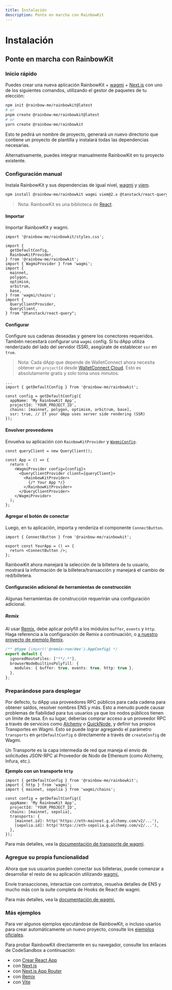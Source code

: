 ```yaml
---
title: Instalación
description: Ponte en marcha con RainbowKit
---
```


# Instalación

## Ponte en marcha con RainbowKit

### Inicio rápido

Puedes crear una nueva aplicación RainbowKit + [wagmi](https://wagmi.sh) + [Next.js](https://nextjs.org) con uno de los siguientes comandos, utilizando el gestor de paquetes de tu elección:

```bash
npm init @rainbow-me/rainbowkit@latest
# or
pnpm create @rainbow-me/rainbowkit@latest
# or
yarn create @rainbow-me/rainbowkit
```

Esto te pedirá un nombre de proyecto, generará un nuevo directorio que contiene un proyecto de plantilla y instalará todas las dependencias necesarias.

Alternativamente, puedes integrar manualmente RainbowKit en tu proyecto existente.

### Configuración manual

Instala RainbowKit y sus dependencias de igual nivel, [wagmi](https://wagmi.sh/) y [viem](https://viem.sh).

```bash
npm install @rainbow-me/rainbowkit wagmi viem@2.x @tanstack/react-query
```

> Nota: RainbowKit es una biblioteca de [React](https://reactjs.org/).

#### Importar

Importar RainbowKit y wagmi.

```tsx
import '@rainbow-me/rainbowkit/styles.css';

import {
  getDefaultConfig,
  RainbowKitProvider,
} from '@rainbow-me/rainbowkit';
import { WagmiProvider } from 'wagmi';
import {
  mainnet,
  polygon,
  optimism,
  arbitrum,
  base,
} from 'wagmi/chains';
import {
  QueryClientProvider,
  QueryClient,
} from "@tanstack/react-query";
```

#### Configurar

Configure sus cadenas deseadas y genere los conectores requeridos. También necesitará configurar una `wagmi` config. Si tu dApp utiliza renderizado del lado del servidor (SSR), asegúrate de establecer `ssr` en `true`.

> Nota: Cada dApp que depende de WalletConnect ahora necesita obtener un `projectId` desde [WalletConnect Cloud](https://cloud.walletconnect.com/). Esto es absolutamente gratis y solo toma unos minutos.

```tsx line=4-99
...
import { getDefaultConfig } from '@rainbow-me/rainbowkit';

const config = getDefaultConfig({
  appName: 'My RainbowKit App',
  projectId: 'YOUR_PROJECT_ID',
  chains: [mainnet, polygon, optimism, arbitrum, base],
  ssr: true, // If your dApp uses server side rendering (SSR)
});
```

#### Envolver proveedores

Envuelva su aplicación con `RainbowKitProvider` y [`WagmiConfig`](https://wagmi.sh/docs/provider).

```tsx
const queryClient = new QueryClient();

const App = () => {
  return (
    <WagmiProvider config={config}>
      <QueryClientProvider client={queryClient}>
        <RainbowKitProvider>
          {/* Your App */}
        </RainbowKitProvider>
      </QueryClientProvider>
    </WagmiProvider>
  );
};
```

#### Agregar el botón de conectar

Luego, en tu aplicación, importa y renderiza el componente `ConnectButton`.

```tsx
import { ConnectButton } from '@rainbow-me/rainbowkit';

export const YourApp = () => {
  return <ConnectButton />;
};
```

RainbowKit ahora manejará la selección de la billetera de tu usuario, mostrará la información de la billetera/transacción y manejará el cambio de red/billetera.

#### Configuración adicional de herramientas de construcción

Algunas herramientas de construcción requerirán una configuración adicional.

##### Remix

Al usar [Remix](https://remix.run), debe aplicar polyfill a los módulos `buffer`, `events` y `http`. Haga referencia a la configuración de Remix a continuación, o [a nuestro proyecto de ejemplo Remix](https://github.com/rainbow-me/rainbowkit/blob/main/examples/with-remix).

```ts
/** @type {import('@remix-run/dev').AppConfig} */
export default {
  ignoredRouteFiles: ["**/.*"],
  browserNodeBuiltinsPolyfill: {
    modules: { buffer: true, events: true, http: true },
  },
};
```

### Preparándose para desplegar

Por defecto, tu dApp usa proveedores RPC públicos para cada cadena para obtener saldos, resolver nombres ENS y más. Esto a menudo puede causar problemas de fiabilidad para tus usuarios ya que los nodos públicos tienen un límite de tasa. En su lugar, deberías comprar acceso a un proveedor RPC a través de servicios como [Alchemy](https://www.alchemy.com/) o [QuickNode](https://www.quicknode.com/), y definir tus propios Transportes en Wagmi. Esto se puede lograr agregando el parámetro `transports` en `getDefaultConfig` o directamente a través de `createConfig` de Wagmi.

Un Transporte es la capa intermedia de red que maneja el envío de solicitudes JSON-RPC al Proveedor de Nodo de Ethereum (como Alchemy, Infura, etc.).

**Ejemplo con un transporte `http`**

```tsx
import { getDefaultConfig } from '@rainbow-me/rainbowkit';
import { http } from 'wagmi';
import { mainnet, sepolia } from 'wagmi/chains';

const config = getDefaultConfig({
  appName: 'My RainbowKit App',
  projectId: 'YOUR_PROJECT_ID',
  chains: [mainnet, sepolia],
  transports: {
    [mainnet.id]: http('https://eth-mainnet.g.alchemy.com/v2/...'),
    [sepolia.id]: http('https://eth-sepolia.g.alchemy.com/v2/...'),
  },
});
```

Para más detalles, vea la [documentación de transporte de wagmi](https://wagmi.sh/core/api/transports#transports).

### Agregue su propia funcionalidad

Ahora que sus usuarios pueden conectar sus billeteras, puede comenzar a desarrollar el resto de su aplicación utilizando [wagmi.](https://wagmi.sh)

Envíe transacciones, interactúe con contratos, resuelva detalles de ENS y mucho más con la suite completa de Hooks de React de wagmi.

Para más detalles, vea la [documentación de wagmi.](https://wagmi.sh)

### Más ejemplos

Para ver algunos ejemplos ejecutándose de RainbowKit, o incluso usarlos para crear automáticamente un nuevo proyecto, consulte los [ejemplos oficiales](https://github.com/rainbow-me/rainbowkit/tree/main/examples).

Para probar RainbowKit directamente en su navegador, consulte los enlaces de CodeSandbox a continuación:

- con [Crear React App](https://codesandbox.io/p/sandbox/github/rainbow-me/rainbowkit/tree/main/examples/with-create-react-app)
- con [Next.js](https://codesandbox.io/p/sandbox/github/rainbow-me/rainbowkit/tree/main/examples/with-next)
- con [Next.js App Router](https://codesandbox.io/p/sandbox/github/rainbow-me/rainbowkit/tree/main/examples/with-next-app)
- con [Remix](https://codesandbox.io/p/sandbox/github/rainbow-me/rainbowkit/tree/main/examples/with-remix)
- con [Vite](https://codesandbox.io/p/sandbox/github/rainbow-me/rainbowkit/tree/main/examples/with-vite)
